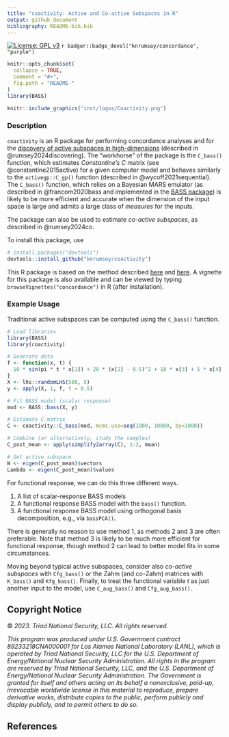 ```yaml
---
title: "coactivity: Active and Co-active Subspaces in R"
output: github_document
bibliography: README-bib.bib
---
```


[![License: GPL v3](https://img.shields.io/badge/License-BSD_3-blue.svg)](https://www.gnu.org/licenses/gpl-3.0)
`r badger::badge_devel("knrumsey/concordance", "purple")`



<!-- README.md is generated from README.Rmd. Please edit that file -->

```r
knitr::opts_chunk$set(
  collapse = TRUE,
  comment = "#>",
  fig.path = "README-"
)
library(BASS)
```

```r
knitr::include_graphics("inst/logos/Coactivity.png")
```


### Description 

`coactivity` is an R package for performing concordance analyses and for the [discovery of active subspaces in high-dimensions](https://arxiv.org/pdf/2307.11241.pdf) (described in @rumsey2024discovering). The "workhorse" of the package is the `C_bass()` function, which estimates *Constantine's* $C$ matrix (see @constantine2015active) for a given computer model and behaves similarly to the `activegp::C_gp()` function (described in @wycoff2021sequential). The `C_bass()` function, which relies on a Bayesian MARS emulator (as described in @francom2020bass and implemented in the [BASS package](https://CRAN.R-project.org/package=BASS)) is likely to be more efficient and accurate when the dimension of the input space is large and admits a large class of *measures* for the inputs. 

The package can also be used to estimate *co-active subspaces*, as described in @rumsey2024co. 

To install this package, use

```R
# install.packages("devtools")
devtools::install_github("knrumsey/coactivity")
```


This R package is based on the method described [here](https://www.tandfonline.com/doi/pdf/10.1080/10618600.2023.2277297) and [here](https://www.tandfonline.com/doi/pdf/10.1080/00401706.2024.2407314). A vignette for this package is also available and can be viewed by typing `browseVignettes("concordance")` in R (after installation). 

### Example Usage

Traditional active subspaces can be computed using the `C_bass()` function.

```R
# Load libraries
library(BASS)
library(coactivity)

# Generate data
f <- function(x, t) { 
  10 * sin(pi * t * x[1]) + 20 * (x[2] - 0.5)^2 + 10 * x[3] + 5 * x[4]
}
X <- lhs::randomLHS(500, 5)
y <- apply(X, 1, f, t = 0.5)

# Fit BASS model (scalar response)
mod <- BASS::bass(X, y)

# Estimate C matrix
C <- coactivity::C_bass(mod, mcmc.use=seq(1000, 10000, by=1000))

# Combine (or alternatively, study the samples)
C_post_mean <- apply(simplify2array(C), 1:2, mean)

# Get active subspace
W <- eigen(C_post_mean)$vectors
Lambda <- eigen(C_post_mean)$values
```

For functional response, we can do this three different ways. 

   1. A list of scalar-response BASS models
   2. A functional response BASS model with the `bass()` function.
   3. A functional response BASS model using orthogonal basis decomposition, e.g., via `bassPCA()`.
   
There is generally no reason to use method 1, as methods 2 and 3 are often preferable. Note that method 3 is likely to be much more efficient for functional response, though method 2 can lead to better model fits in some circumstances. 

Moving beyond typical active subspaces, consider also *co-active subspaces* with `Cfg_bass()` or the Zahm (and co-Zahm) matrices with `K_bass()` and `Kfg_bass()`. Finally, to treat the functional variable $t$ as just another input to the model, use `C_aug_bass()` and `Cfg_aug_bass()`. 

## Copyright Notice
&copy; *2023. Triad National Security, LLC. All rights reserved.*

*This program was produced under U.S. Government contract 89233218CNA000001 for Los Alamos
National Laboratory (LANL), which is operated by Triad National Security, LLC for the U.S.
Department of Energy/National Nuclear Security Administration. All rights in the program are
reserved by Triad National Security, LLC, and the U.S. Department of Energy/National Nuclear
Security Administration. The Government is granted for itself and others acting on its behalf a
nonexclusive, paid-up, irrevocable worldwide license in this material to reproduce, prepare
derivative works, distribute copies to the public, perform publicly and display publicly, and to permit
others to do so.*


## References



